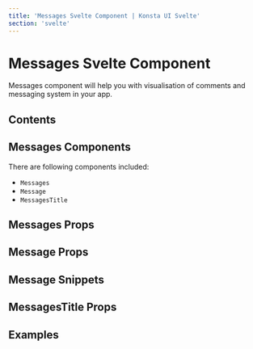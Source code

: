 ```yaml
---
title: 'Messages Svelte Component | Konsta UI Svelte'
section: 'svelte'
---
```



# Messages Svelte Component

Messages component will help you with visualisation of comments and messaging system in your app.

## Contents

## Messages Components

There are following components included:

- `Messages`
- `Message`
- `MessagesTitle`

## Messages Props

<MessagesProps />

## Message Props

<MessageProps />

## Message Snippets

<MessageSlots />

## MessagesTitle Props

<MessagesTitleProps />

## Examples

<MessagesExample />
